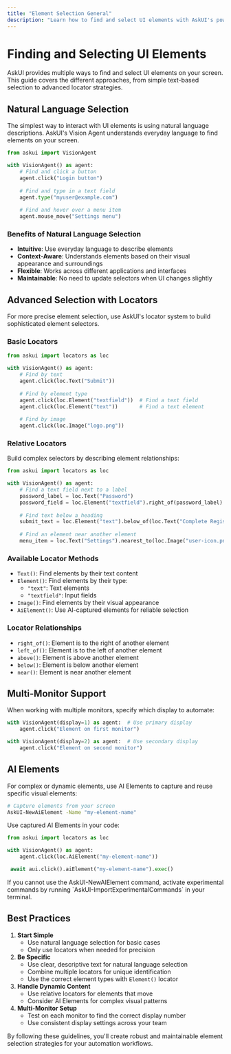 ```yaml
---
title: "Element Selection General"
description: "Learn how to find and select UI elements with AskUI's powerful selection capabilities"
---
```


# Finding and Selecting UI Elements

AskUI provides multiple ways to find and select UI elements on your screen. This guide covers the different approaches, from simple text-based selection to advanced locator strategies.

## Natural Language Selection

The simplest way to interact with UI elements is using natural language descriptions. AskUI's Vision Agent understands everyday language to find elements on your screen.

```python
from askui import VisionAgent

with VisionAgent() as agent:
    # Find and click a button
    agent.click("Login button")
    
    # Find and type in a text field
    agent.type("myuser@example.com")
    
    # Find and hover over a menu item
    agent.mouse_move("Settings menu")
```

### Benefits of Natural Language Selection

- **Intuitive**: Use everyday language to describe elements
- **Context-Aware**: Understands elements based on their visual appearance and surroundings
- **Flexible**: Works across different applications and interfaces
- **Maintainable**: No need to update selectors when UI changes slightly

## Advanced Selection with Locators

For more precise element selection, use AskUI's locator system to build sophisticated element selectors.

### Basic Locators

```python
from askui import locators as loc

with VisionAgent() as agent:
    # Find by text
    agent.click(loc.Text("Submit"))
    
    # Find by element type
    agent.click(loc.Element("textfield"))  # Find a text field
    agent.click(loc.Element("text"))       # Find a text element
    
    # Find by image
    agent.click(loc.Image("logo.png"))
```

### Relative Locators

Build complex selectors by describing element relationships:

```python
from askui import locators as loc

with VisionAgent() as agent:
    # Find a text field next to a label
    password_label = loc.Text("Password")
    password_field = loc.Element("textfield").right_of(password_label)
    
    # Find text below a heading
    submit_text = loc.Element("text").below_of(loc.Text("Complete Registration"))
    
    # Find an element near another element
    menu_item = loc.Text("Settings").nearest_to(loc.Image("user-icon.png"))
```

### Available Locator Methods

- `Text()`: Find elements by their text content
- `Element()`: Find elements by their type:
  - `"text"`: Text elements
  - `"textfield"`: Input fields
- `Image()`: Find elements by their visual appearance
- `AiElement()`: Use AI-captured elements for reliable selection

### Locator Relationships

- `right_of()`: Element is to the right of another element
- `left_of()`: Element is to the left of another element
- `above()`: Element is above another element
- `below()`: Element is below another element
- `near()`: Element is near another element

## Multi-Monitor Support

When working with multiple monitors, specify which display to automate:

```python
with VisionAgent(display=1) as agent:  # Use primary display
    agent.click("Element on first monitor")

with VisionAgent(display=2) as agent:  # Use secondary display
    agent.click("Element on second monitor")
```

## AI Elements

For complex or dynamic elements, use AI Elements to capture and reuse specific visual elements:

```bash
# Capture elements from your screen
AskUI-NewAiElement -Name "my-element-name"
```

Use captured AI Elements in your code:
<CodeGroup>

```python Vision Agent (Python)
from askui import locators as loc

with VisionAgent() as agent:
    agent.click(loc.AiElement("my-element-name"))
```

```python Typescript ADK
 await aui.click().aiElement("my-element-name").exec()
```


</CodeGroup>

<Note>
  If you cannot use the AskUI-NewAIElement command, activate experimental commands by running `AskUI-ImportExperimentalCommands` in your terminal.
</Note>

## Best Practices

1. **Start Simple**
   - Use natural language selection for basic cases
   - Only use locators when needed for precision
2. **Be Specific**
   - Use clear, descriptive text for natural language selection
   - Combine multiple locators for unique identification
   - Use the correct element types with `Element()` locator
3. **Handle Dynamic Content**
   - Use relative locators for elements that move
   - Consider AI Elements for complex visual patterns
4. **Multi-Monitor Setup**
   - Test on each monitor to find the correct display number
   - Use consistent display settings across your team

By following these guidelines, you'll create robust and maintainable element selection strategies for your automation workflows.
